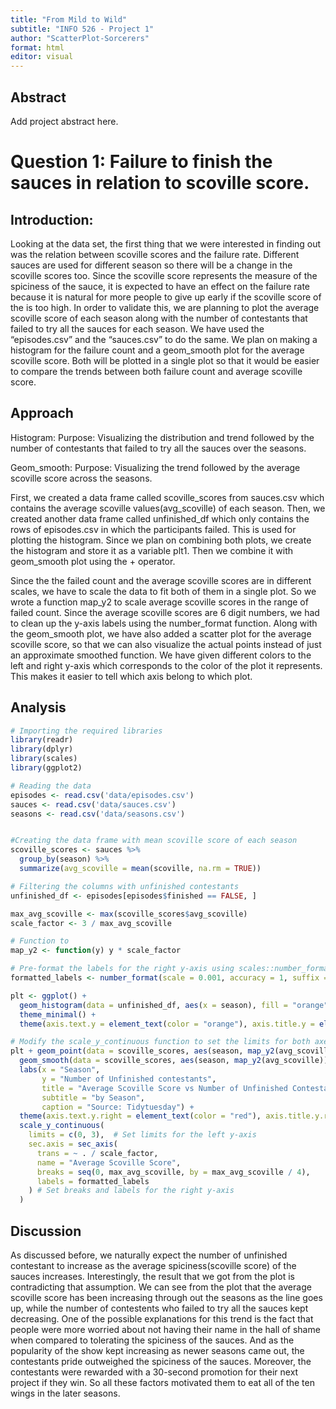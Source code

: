 ```yaml
---
title: "From Mild to Wild"
subtitle: "INFO 526 - Project 1"
author: "ScatterPlot-Sorcerers"
format: html
editor: visual
---
```


## Abstract

Add project abstract here.

# Question 1: Failure to finish the sauces in relation to scoville score.

## Introduction:

Looking at the data set, the first thing that we were interested in finding out was the relation between scoville scores and the failure rate. Different sauces are used for different season so there will be a change in the scoville scores too. Since the scoville score represents the measure of the spiciness of the sauce, it is expected to have an effect on the failure rate because it is natural for more people to give up early if the scoville score of the is too high. In order to validate this, we are planning to plot the average scoville score of each season along with the number of contestants that failed to try all the sauces for each season. We have used the "episodes.csv" and the "sauces.csv" to do the same. We plan on making a histogram for the failure count and a geom_smooth plot for the average scoville score. Both will be plotted in a single plot so that it would be easier to compare the trends between both failure count and average scoville score. 

## Approach

Histogram:
Purpose: Visualizing the distribution and trend followed by the number of contestants that failed to try all the sauces over the seasons.

Geom_smooth:
Purpose: Visualizing the trend followed by the average scoville score across the seasons.

First, we created a data frame called scoville_scores from sauces.csv which contains the average scoville values(avg_scoville) of each season. Then, we created another data frame called unfinished_df which only contains the rows of episodes.csv in which the participants failed. This is used for plotting the histogram. Since we plan on combining both plots, we create the histogram and store it as a variable plt1. Then we combine it with geom_smooth plot using the + operator.

Since the the failed count and the average scoville scores are in different scales, we have to scale the data to fit both of them in a single plot. So we wrote a function map_y2 to scale average scoville scores in the range of failed count. Since the average scoville scores are 6 digit numbers, we had to clean up the y-axis labels using the number_format function. Along with the geom_smooth plot, we have also added a scatter plot for the average scoville score, so that we can also visualize the actual points instead of just an approximate smoothed function. We have given different colors to the left and right y-axis which corresponds to the color of the plot it represents. This makes it easier to tell which axis belong to which plot. 

## Analysis

```r
# Importing the required libraries
library(readr)
library(dplyr)
library(scales)
library(ggplot2)

# Reading the data
episodes <- read.csv('data/episodes.csv')
sauces <- read.csv('data/sauces.csv')
seasons <- read.csv('data/seasons.csv')


#Creating the data frame with mean scoville score of each season
scoville_scores <- sauces %>%
  group_by(season) %>%
  summarize(avg_scoville = mean(scoville, na.rm = TRUE))

# Filtering the columns with unfinished contestants
unfinished_df <- episodes[episodes$finished == FALSE, ]

max_avg_scoville <- max(scoville_scores$avg_scoville)
scale_factor <- 3 / max_avg_scoville

# Function to 
map_y2 <- function(y) y * scale_factor

# Pre-format the labels for the right y-axis using scales::number_format
formatted_labels <- number_format(scale = 0.001, accuracy = 1, suffix = "K")(c(0.00, 0.75, 1.50, 2.25, 3.00) / scale_factor)

plt <- ggplot() +
  geom_histogram(data = unfinished_df, aes(x = season), fill = "orange", binwidth = 1) +
  theme_minimal() +
  theme(axis.text.y = element_text(color = "orange"), axis.title.y = element_text(color = "orange"))

# Modify the scale_y_continuous function to set the limits for both axes
plt + geom_point(data = scoville_scores, aes(season, map_y2(avg_scoville))) +
  geom_smooth(data = scoville_scores, aes(season, map_y2(avg_scoville)), se = FALSE, color = "red") +
  labs(x = "Season",
       y = "Number of Unfinished contestants",
       title = "Average Scoville Score vs Number of Unfinished Contestants",
       subtitle = "by Season",
       caption = "Source: Tidytuesday") +
  theme(axis.text.y.right = element_text(color = "red"), axis.title.y.right = element_text(color = "red")) +
  scale_y_continuous(
    limits = c(0, 3),  # Set limits for the left y-axis
    sec.axis = sec_axis(
      trans = ~ . / scale_factor,
      name = "Average Scoville Score",
      breaks = seq(0, max_avg_scoville, by = max_avg_scoville / 4),
      labels = formatted_labels
    ) # Set breaks and labels for the right y-axis
  )


```


## Discussion
As discussed before, we naturally expect the number of unfinished contestant to increase as the average spiciness(scoville score) of the sauces increases. Interestingly, the result that we got from the plot is contradicting that assumption. We can see from the plot that the average scoville score has been increasing through out the seasons as the line goes up, while the number of contestents who failed to try all the sauces kept decreasing. 
One of the possible explanations for this trend is the fact that people were more worried about not having their name in the hall of shame when compared to tolerating the spiciness of the sauces. And as the popularity of the show kept increasing as newer seasons came out, the contestants pride outweighed the spiciness of the sauces. Moreover, the contestants were rewarded with a 30-second promotion for their next project if they win. So all these factors motivated them to eat all of the ten wings in the later seasons. 

